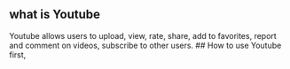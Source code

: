 ## what is Youtube 
Youtube allows users to upload, view, rate, share, add to favorites, report and comment on videos, subscribe to other users.
## How to use Youtube
first,
